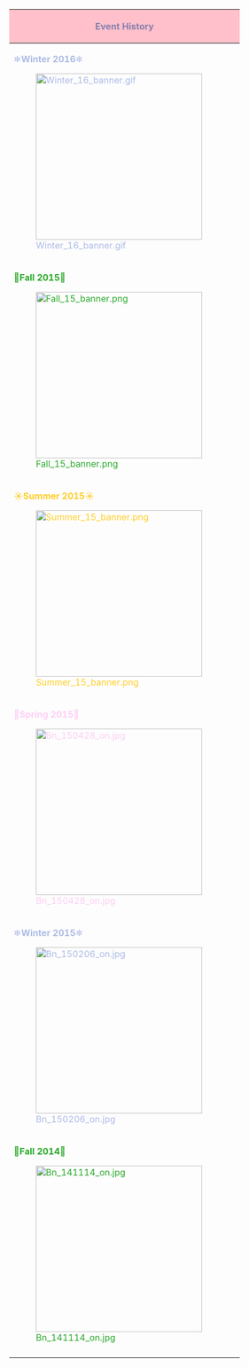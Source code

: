 {| class="mw-collapsible mw-collapsed wikitable"
! colspan="2" style="text-align:center; width: 400px; background-color:pink; color:#877FAE;" |Event History
|-
|<font color="#ACBAE6"> ❄'''Winter 2016'''❄

[[File:Winter_16_banner.gif|300px]]
|{{MedalReport-3
|e1 = Hard
|e2 = Hard
|e3 = Hard
}}
|-
|<font color="#28A828">🍂'''Fall 2015'''🍂

[[File:Fall_15_banner.png|300px]]
|{{MedalReport-5
|e1 = Hard
|e2 = Hard
|e3 = Hard
|e4 = Hard
|e5 = Hard
}}
|-
|<font color="#FFCD28">☀'''Summer 2015'''☀

[[File:Summer_15_banner.png|300px]]
|{{MedalReport-7
|e1 = Hard
|e2 = Hard
|e3 = Hard
|e4 = Hard
|e5 = Hard
|e6 = Hard
|e7 = Hard
}}
|-
|<font color="#FECEF5">🌸'''Spring 2015'''🌸

[[File:Bn_150428_on.jpg|300px]]
|{{MedalReport-6
|e1 = Hard
|e2 = Hard
|e3 = Hard
|e4 = Hard
|e5 = Hard
|e6 = Hard
}}
|-
|<font color="#ACBAE6">❄'''Winter 2015'''❄

[[File:Bn_150206_on.jpg|300px]]
|{{MedalReport-5
|e1 = Hard
|e2 = Hard
|e3 = Hard
|e4 = Easy
|e5 = Easy
}}
|-
|<font color="#28A828">🍂'''Fall 2014'''🍂

[[File:Bn_141114_on.jpg|300px]]
|{{MedalReport-3
|e1 = Hard
|e2 = Hard
}}
|-
|}